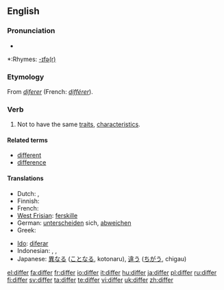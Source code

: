 ==English==

===Pronunciation===
*{{audio|en-us-differ.ogg|Audio (US)}}

*:Rhymes: [[Rhymes:English:-ɪfə(r)|-ɪfə(r)]]

===Etymology===
From {{OF.}} ''[[diferer]]'' (French: ''[[différer]]'').

===Verb===
{{en-verb}}

# Not to have the same [[traits]], [[characteristic|characteristics]].

====Related terms====
*[[different]]
*[[difference]]

====Translations====
{{top}}
* Dutch: {{t-|nl|verschillen}}, {{t+|nl|afwijken}}
* Finnish: {{t+|fi|erota}}
* French: {{t+|fr|différer}}
* [[West Frisian]]: [[ferskille]]
* German: [[unterscheiden]] sich, [[abweichen]]
* Greek: {{t+|el|διαφέρω|sc=Grek}}
{{mid}}
* [[Ido]]: [[diferar]]
* Indonesian: {{t-|id|beda|xs=Indonesian}}, {{t-|id|beda|alt=berbeda|xs=Indonesian}}, {{t-|id|lain|alt=berlainan|xs=Indonesian}}
* Japanese: [[異なる]] ([[ことなる]], kotonaru), [[違う]] ([[ちがう]], chigau)
{{bottom}}

[[el:differ]]
[[fa:differ]]
[[fr:differ]]
[[io:differ]]
[[it:differ]]
[[hu:differ]]
[[ja:differ]]
[[pl:differ]]
[[ru:differ]]
[[fi:differ]]
[[sv:differ]]
[[ta:differ]]
[[te:differ]]
[[vi:differ]]
[[uk:differ]]
[[zh:differ]]